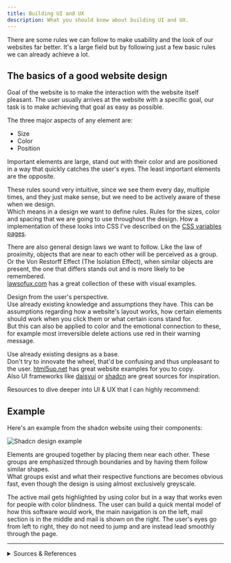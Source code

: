 ```yaml
---
title: Building UI and UX
description: What you should know about building UI and UX.
---
```


There are some rules we can follow to make usability and the look of our websites far better. It's a large field but by following just a few basic rules we can already achieve a lot.

## The basics of a good website design

Goal of the website is to make the interaction with the website itself pleasant. The user usually arrives at the website with a specific goal, our task is to make achieving that goal as easy as possible.

The three major aspects of any element are:

- Size
- Color
- Position

Important elements are large, stand out with their color and are positioned in a way that quickly catches the user's eyes. The least important elements are the opposite.

These rules sound very intuitive, since we see them every day, multiple times, and they just make sense, but we need to be actively aware of these when we design.  
Which means in a design we want to define rules. Rules for the sizes, color and spacing that we are going to use throughout the design. How a implementation of these looks into CSS I've described on the [CSS variables pages](/css/variables/).

There are also general design laws we want to follow. Like the law of proximity, objects that are near to each other will be perceived as a group. Or the Von Restorff Effect (The Isolation Effect), when similar objects are present, the one that differs stands out and is more likely to be remembered.  
[lawsofux.com](https://lawsofux.com/) has a great collection of these with visual examples.

Design from the user's perspective.  
Use already existing knowledge and assumptions they have. This can be assumptions regarding how a website's layout works, how certain elements should work when you click them or what certain icons stand for.  
But this can also be applied to color and the emotional connection to these, for example most irreversible delete actions use red in their warning message.

Use already existing designs as a base.  
Don't try  to innovate the wheel, that'd be confusing and thus unpleasant to the user.
[html5up.net](https://html5up.net/) has great website examples for you to copy.  
Also UI frameworks like [daisyui](https://daisyui.com/) or [shadcn](https://ui.shadcn.com/) are great sources for inspiration.

Resources to dive deeper into UI & UX that I can highly recommend:

<CardGrid>
    <LinkCard
        title="Laws of UX"
        href="https://lawsofux.com/"
        description="Laws of UX is a collection of best practices that designers can consider when building user interfaces."
        target="_blank"
    />
    <LinkCard
        title="Nielson Norman Group on UX"
        href="https://www.nngroup.com/articles/#popular"
        description="The NNGroup creates good content on UX design and usability."
        target="_blank"
    />
    <LinkCard
        title="Foundations of a great UI"
        href="https://m3.material.io/foundations"
        description="What makes a great user interface, from accessibility to essential patterns for layout and interaction, by Material Design (Google)."
        target="_blank"
    />
    <LinkCard
        title="Design System accessibility guidelines of the GOV.UK site"
        href="https://design.homeoffice.gov.uk/accessibility"
        description="The website of the UK government has useful guidelines concerning accessibility that should always be applied."
        target="_blank"
    />
</CardGrid>

## Example

Here's an example from the shadcn website using their components:

![Shadcn design example](../../../assets/images/Shadcn-Example-Design.png)

Elements are grouped together by placing them near each other. These groups are emphasized through boundaries and by having them follow similar shapes.  
What groups exist and what their respective functions are becomes obvious fast, even though the design is using almost exclusively greyscale.

The active mail gets highlighted by using color but in a way that works even for people with color blindness. The user can build a quick mental model of how this software would work, the main navigation is on the left, mail section is in the middle and mail is shown on the right. The user's eyes go from left to right, they do not need to jump and are instead lead smoothly through the page.

---

<details>

<summary>Sources & References</summary>

Mentioned earlier:

- Laws of UX: https://lawsofux.com/
- Information on building user interfaces: https://m3.material.io/foundations

Further sources & references:

- Good example pages with downloadable HTML, CSS and JavaScript code: https://html5up.net/
- CSS / UI / Component frameworks that include good example components: https://daisyui.com/ and https://ui.shadcn.com/ and https://tailwindcss.com/
- Graphic design psychology: https://youtu.be/-5jSCHZIHlg
- Short list of useful sites on design found in the (unfinished) MDN docs guide: https://developer.mozilla.org/en-US/docs/Learn_web_development/Core/Design_for_developers#see_also


</details>